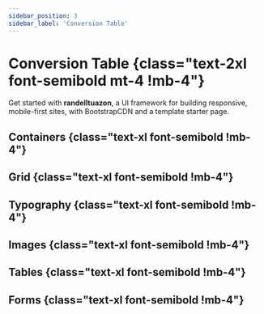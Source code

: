 ```yaml
---
sidebar_position: 3
sidebar_label: 'Conversion Table'
---
```


# Conversion Table {class="text-2xl font-semibold mt-4 !mb-4"}

Get started with **randelltuazon**, a UI framework for building responsive, mobile-first sites,
with BootstrapCDN and a template starter page.

## Containers {class="text-xl font-semibold !mb-4"}

<ConversionTableContainers />

## Grid {class="text-xl font-semibold !mb-4"}

<ConversionTableGrid />

## Typography {class="text-xl font-semibold !mb-4"}

<ConversionTableTypography />

## Images {class="text-xl font-semibold !mb-4"}

<ConversionTableImages />

## Tables {class="text-xl font-semibold !mb-4"}

<ConversionTableTables />

## Forms {class="text-xl font-semibold !mb-4"}

<ConversionTableForms />
